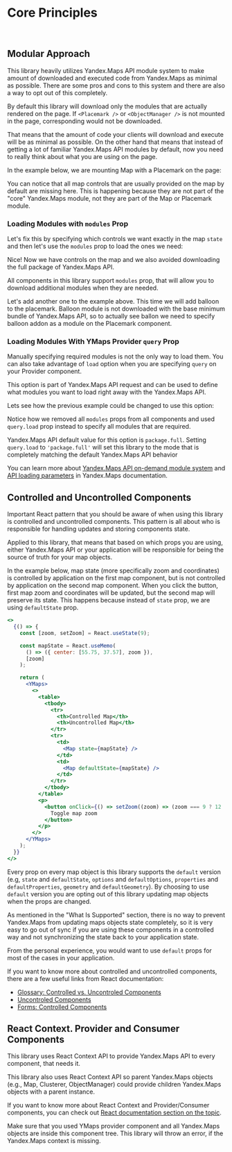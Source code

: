 
<Meta title="Core Principles" />

# Core Principles

<br />

## Modular Approach

This library heavily utilizes Yandex.Maps API module system to make amount of
downloaded and executed code from Yandex.Maps as minimal as possible. There are
some pros and cons to this system and there are also a way to opt out of this
completely.

By default this library will download only the modules that are actually
rendered on the page. If `<Placemark />` or `<ObjectManager />` is not mounted
in the page, corresponding would not be downloaded.

That means that the amount of code your clients will download and execute will
be as minimal as possible. On the other hand that means that instead of getting
a lot of familiar Yandex.Maps API modules by default, now you need to really
think about what you are using on the page.

In the example below, we are mounting Map with a Placemark on the page:

<Canvas>
  <YMaps>
    <Map defaultState={{ center: [55.751574, 37.573856], zoom: 9 }}>
      <Placemark defaultGeometry={[55.751574, 37.573856]} />
    </Map>
  </YMaps>
</Canvas>

You can notice that all map controls that are usually provided on the map by
default are missing here. This is happening because they are not part of the
"core" Yandex.Maps module, not they are part of the Map or Placemark module.

### Loading Modules with `modules` Prop

Let's fix this by specifying which controls we want exactly in the map `state`
and then let's use the `modules` prop to load the ones we need:

<Canvas>
  <YMaps>
    <Map
      defaultState={{
        center: [55.75, 37.57],
        zoom: 9,
        controls: ['zoomControl', 'fullscreenControl'],
      }}
      modules={['control.ZoomControl', 'control.FullscreenControl']}
    >
      <Placemark defaultGeometry={[55.75, 37.57]} />
    </Map>
  </YMaps>
</Canvas>

Nice! Now we have controls on the map and we also avoided downloading the full
package of Yandex.Maps API.

All components in this library support `modules` prop, that will allow you to
download additional modules when they are needed.

Let's add another one to the example above. This time we will add balloon to the
placemark. Balloon module is not downloaded with the base minimum bundle of
Yandex.Maps API, so to actually see ballon we need to specify balloon addon as a
module on the Placemark component.

<Canvas>
  <YMaps>
    <Map
      defaultState={{
        center: [55.75, 37.57],
        zoom: 9,
        controls: ['zoomControl', 'fullscreenControl'],
      }}
      modules={['control.ZoomControl', 'control.FullscreenControl']}
    >
      <Placemark
        modules={['geoObject.addon.balloon']}
        defaultGeometry={[55.75, 37.57]}
        properties={{
          balloonContentBody:
            'This is balloon loaded by the Yandex.Maps API module system',
        }}
      />
    </Map>
  </YMaps>
</Canvas>

### Loading Modules With YMaps Provider `query` Prop

Manually specifying required modules is not the only way to load them. You can
also take advantage of `load` option when you are specifying `query` on your
Provider component.

This option is part of Yandex.Maps API request and can be used to define what
modules you want to load right away with the Yandex.Maps API.

Lets see how the previous example could be changed to use this option:

<Canvas>
  <YMaps
    query={{
      ns: 'use-load-option',
      load: 'Map,Placemark,control.ZoomControl,control.FullscreenControl,geoObject.addon.balloon',
    }}
  >
    <Map
      defaultState={{
        center: [55.75, 37.57],
        zoom: 9,
        controls: ['zoomControl', 'fullscreenControl'],
      }}
    >
      <Placemark
        defaultGeometry={[55.75, 37.57]}
        properties={{
          balloonContentBody:
            'This is balloon loaded by the Yandex.Maps API module system',
        }}
      />
    </Map>
  </YMaps>
</Canvas>

Notice how we removed all `modules` props from all components and used
`query.load` prop instead to specify all modules that are required.

Yandex.Maps API default value for this option is `package.full`. Setting
`query.load` to `'package.full'` will set this library to the mode that is
completely matching the default Yandex.Maps API behavior

You can learn more about [Yandex.Maps API on-demand module system][5.3.1] and
[API loading parameters][5.3.2] in Yandex.Maps documentation.

[5.3.1]:
  https://tech.yandex.com/maps/doc/jsapi/2.1/dg/concepts/modules-docpage/#require
[5.3.2]:
  https://tech.yandex.com/maps/doc/jsapi/2.1/dg/concepts/load-docpage/#param

## Controlled and Uncontrolled Components

Important React pattern that you should be aware of when using this library is
controlled and uncontrolled components. This pattern is all about who is
responsible for handling updates and storing components state.

Applied to this library, that means that based on which props you are using,
either Yandex.Maps API or your application will be responsible for being the
source of truth for your map objects.

In the example below, map state (more specifically zoom and coordinates) is
controlled by application on the first map component, but is not controlled by
application on the second map component. When you click the button, first map
zoom and coordinates will be updated, but the second map will preserve its
state. This happens because instead of `state` prop, we are using `defaultState`
prop.

```jsx
<>
  {() => {
    const [zoom, setZoom] = React.useState(9);

    const mapState = React.useMemo(
      () => ({ center: [55.75, 37.57], zoom }),
      [zoom]
    );

    return (
      <YMaps>
        <>
          <table>
            <tbody>
              <tr>
                <th>Controlled Map</th>
                <th>Uncontrolled Map</th>
              </tr>
              <tr>
                <td>
                  <Map state={mapState} />
                </td>
                <td>
                  <Map defaultState={mapState} />
                </td>
              </tr>
            </tbody>
          </table>
          <p>
            <button onClick={() => setZoom((zoom) => (zoom === 9 ? 12 : 9))}>
              Toggle map zoom
            </button>
          </p>
        </>
      </YMaps>
    );
  }}
</>
```

Every prop on every map object is this library supports the `default` version
(e.g, `state` and `defaultState`, `options` and `defaultOptions`, `properties`
and `defaultProperties`, `geometry` and `defaultGeometry`). By choosing to use
`default` version you are opting out of this library updating map objects when
the props are changed.

As mentioned in the "What Is Supported" section, there is no way to prevent
Yandex.Maps from updating maps objects state completely, so it is very easy to
go out of sync if you are using these components in a controlled way and not
synchronizing the state back to your application state.

From the personal experience, you would want to use `default` props for most of
the cases in your application.

If you want to know more about controlled and uncontrolled components, there are
a few useful links from React documentation:

- [Glossary: Controlled vs. Uncontroled Components][4.2.1]
- [Uncontroled Components][4.2.2]
- [Forms: Controlled Components][4.2.3]

[4.2.1]:
  https://reactjs.org/docs/glossary.html#controlled-vs-uncontrolled-components
[4.2.2]: https://reactjs.org/docs/uncontrolled-components.html
[4.2.3]: https://reactjs.org/docs/forms.html#controlled-components

## React Context. Provider and Consumer Components

This library uses React Context API to provide Yandex.Maps API to every
component, that needs it.

This library also uses React Context API so parent Yandex.Maps objects (e.g.,
Map, Clusterer, ObjectManager) could provide children Yandex.Maps objects with a
parent instance.

If you want to know more about React Context and Provider/Consumer components,
you can check out [React documentation section on the topic][4.1.1].

Make sure that you used YMaps provider component and all Yandex.Maps objects are
inside this component tree. This library will throw an error, if the Yandex.Maps
context is missing.

[4.1.1]: https://reactjs.org/docs/context.html
